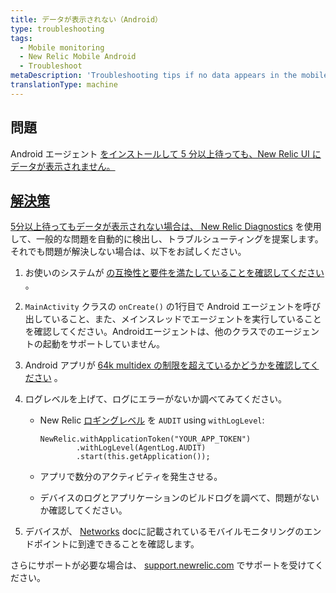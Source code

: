 ```yaml
---
title: データが表示されない（Android）
type: troubleshooting
tags:
  - Mobile monitoring
  - New Relic Mobile Android
  - Troubleshoot
metaDescription: 'Troubleshooting tips if no data appears in the mobile monitoring UI after you install, configure, and generate traffic for your Android app.'
translationType: machine
---
```


## 問題

Android エージェント [をインストールして 5 分以上待っても、New Relic UI にデータが表示されません。](/docs/mobile-monitoring/new-relic-mobile-android/install-configure/install-android-apps-gradle-android-studio)

## [解決策](/docs/mobile-monitoring/new-relic-mobile-android/install-configure/install-android-apps-gradle-android-studio)

[5分以上待ってもデータが表示されない場合は、 ](/docs/mobile-monitoring/new-relic-mobile-android/install-configure/install-android-apps-gradle-android-studio)[New Relic Diagnostics](/docs/agents/manage-apm-agents/troubleshooting/new-relic-diagnostics) を使用して、一般的な問題を自動的に検出し、トラブルシューティングを提案します。それでも問題が解決しない場合は、以下をお試しください。

1. お使いのシステムが [の互換性と要件を満たしていることを確認してください](/docs/mobile-monitoring/new-relic-mobile-android/get-started/new-relic-android-compatibility-requirements) 。

2. `MainActivity` クラスの `onCreate()` の1行目で Android エージェントを呼び出していること、また、メインスレッドでエージェントを実行していることを確認してください。Androidエージェントは、他のクラスでのエージェントの起動をサポートしていません。

3. Android アプリが [64k multidex の制限を超えているかどうかを確認してください](/docs/mobile-monitoring/new-relic-mobile-android/troubleshoot/android-app-exceeds-64k-multidex-limit) 。

4. ログレベルを上げて、ログにエラーがないか調べてみてください。

   * New Relic [ロギングレベル](/docs/mobile-monitoring/new-relic-mobile-android/api-guides/android-agent-configuration-feature-flags#log-level) を `AUDIT` using `withLogLevel`:

     ```
     NewRelic.withApplicationToken("YOUR_APP_TOKEN")
             .withLogLevel(AgentLog.AUDIT)
             .start(this.getApplication());
     ```

   * アプリで数分のアクティビティを発生させる。

   * デバイスのログとアプリケーションのビルドログを調べて、問題がないか確認してください。

5. デバイスが、 [Networks](/docs/using-new-relic/cross-product-functions/install-configure/networks) docに記載されているモバイルモニタリングのエンドポイントに到達できることを確認します。

さらにサポートが必要な場合は、 [support.newrelic.com](https://support.newrelic.com) でサポートを受けてください。